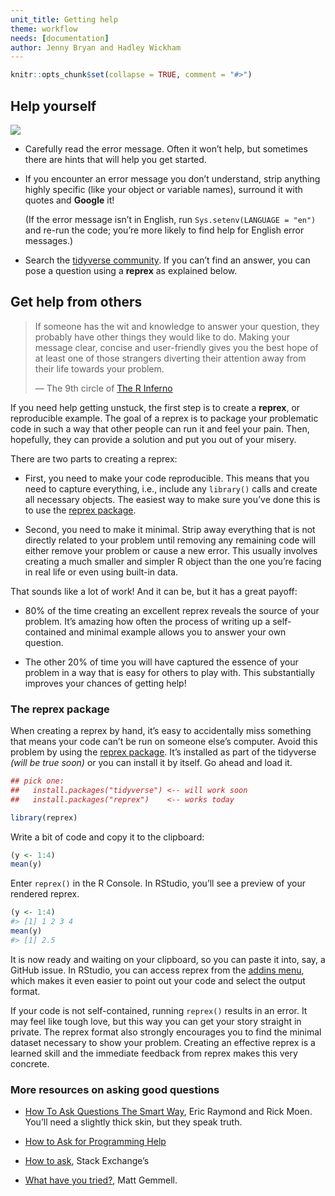 ```yaml
---
unit_title: Getting help
theme: workflow
needs: [documentation]
author: Jenny Bryan and Hadley Wickham
---
```


```r
knitr::opts_chunk$set(collapse = TRUE, comment = "#>")
```

## Help yourself

![](https://imgs.xkcd.com/comics/tech_support_cheat_sheet.png)

*   Carefully read the error message. Often it won't help, but sometimes there
    are hints that will help you get started.

*   If you encounter an error message you don't understand, strip anything
    highly specific (like your object or variable names), surround it with
    quotes and __Google__ it!
    
    (If the error message isn't in English, run `Sys.setenv(LANGUAGE = "en")` 
    and re-run the code; you're more likely to find help for English error 
    messages.)
    
*   Search the [tidyverse community](https://community.rstudio.com/c/tidyverse). If you can't find an answer, you can pose a question using a __reprex__ as explained below.

## Get help from others

> If someone has the wit and knowledge to answer your question, they 
> probably have other things they would like to do. Making your message 
> clear, concise and user-friendly gives you the best hope of at least 
> one of those strangers diverting their attention away from their life 
> towards your problem.
> 
> — The 9th circle of [The R Inferno][r-inferno]
  

If you need help getting unstuck, the first step is to create a __reprex__, or reproducible example. The goal of a reprex is to package your problematic code in such a way that other people can run it and feel your pain. Then, hopefully, they can provide a solution and put you out of your misery.

There are two parts to creating a reprex:

* First, you need to make your code reproducible. This means that you need
  to capture everything, i.e., include any `library()` calls and create all necessary objects. The easiest way to make sure you've done this is to use the [reprex package](/help#reprex-pkg).
  
* Second, you need to make it minimal. Strip away everything that is not directly related to your problem until removing any remaining code will either remove your problem or cause a new error. This usually involves creating a much smaller and simpler R object than the one you’re facing in real life or even using built-in data.
  
That sounds like a lot of work!  And it can be, but it has a great payoff:

* 80% of the time creating an excellent reprex reveals the source of your problem. It's amazing how often the process of writing up a self-contained and minimal example allows you to answer your own question.

* The other 20% of time you will have captured the essence of your problem in
  a way that is easy for others to play with. This substantially improves
  your chances of getting help!

### The reprex package {#reprex-pkg}

When creating a reprex by hand, it's easy to accidentally miss something that means your code can't be run on someone else's computer. Avoid this problem by using the [reprex package](http://reprex.tidyverse.org). It's installed as part of the tidyverse *(will be true soon)* or you can install it by itself. Go ahead and load it.

```R
## pick one:
##   install.packages("tidyverse") <-- will work soon
##   install.packages("reprex")    <-- works today

library(reprex)
```

Write a bit of code and copy it to the clipboard:

```R
(y <- 1:4)
mean(y)
```

Enter `reprex()` in the R Console. In RStudio, you'll see a preview of your rendered reprex.

```R
(y <- 1:4)
#> [1] 1 2 3 4
mean(y)
#> [1] 2.5
```

It is now ready and waiting on your clipboard, so you can paste it into, say, a GitHub issue. In RStudio, you can access reprex from the [addins menu](https://rstudio.github.io/rstudioaddins/), which makes it even easier to point out your code and select the output format.

If your code is not self-contained, running `reprex()` results in an error. It may feel like tough love, but this way you can get your story straight in private. The reprex format also strongly encourages you to find the minimal dataset necessary to show your problem. Creating an effective reprex is a learned skill and the immediate feedback from reprex makes this very concrete.

### More resources on asking good questions

* [How To Ask Questions The Smart Way](http://www.catb.org/~esr/faqs/smart-questions.html),
  Eric Raymond and Rick Moen. You'll need a slightly thick skin, but they speak truth.
  
* [How to Ask for Programming Help](http://codingkilledthecat.wordpress.com/2012/06/26/how-to-ask-for-programming-help/)

* [How to ask](https://codereview.stackexchange.com/help/how-to-ask),
  Stack Exchange's

* [What have you tried?](http://mattgemmell.com/what-have-you-tried/), 
  Matt Gemmell.

[r-inferno]:http://www.burns-stat.com/documents/books/the-r-inferno/
